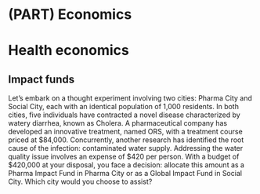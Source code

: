 # (PART) Economics {.unnumbered}

# Health economics

## Impact funds

Let's embark on a thought experiment involving two cities: Pharma City and Social City, each with an identical population of 1,000 residents. In both cities, five individuals have contracted a novel disease characterized by watery diarrhea, known as Cholera. A pharmaceutical company has developed an innovative treatment, named ORS, with a treatment course priced at \$84,000. Concurrently, another research has identified the root cause of the infection: contaminated water supply. Addressing the water quality issue involves an expense of \$420 per person. With a budget of \$420,000 at your disposal, you face a decision: allocate this amount as a Pharma Impact Fund in Pharma City or as a Global Impact Fund in Social City. Which city would you choose to assist?

